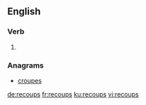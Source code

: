 ==English==

===Verb===
{{head|en|verb form}}

# {{en-third-person singular of|recoup}}

===Anagrams===
* [[croupes#English|croupes]]

[[de:recoups]]
[[fr:recoups]]
[[ku:recoups]]
[[vi:recoups]]